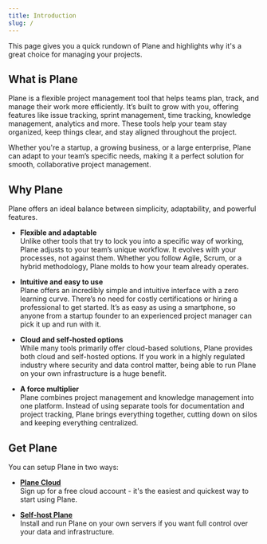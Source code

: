```yaml
---
title: Introduction
slug: /
---
```


This page gives you a quick rundown of Plane and highlights why it's a great choice for managing your projects.

## What is Plane
Plane is a flexible project management tool that helps teams plan, track, and manage their work more efficiently. It’s built to grow with you, offering features like issue tracking, sprint management, time tracking, knowledge management, analytics and more. These tools help your team stay organized, keep things clear, and stay aligned throughout the project.

Whether you're a startup, a growing business, or a large enterprise, Plane can adapt to your team’s specific needs, making it a perfect solution for smooth, collaborative project management.

## Why Plane
Plane offers an ideal balance between simplicity, adaptability, and powerful features.

- **Flexible and adaptable** <br/>
Unlike other tools that try to lock you into a specific way of working, Plane adjusts to your team’s unique workflow. It evolves with your processes, not against them. Whether you follow Agile, Scrum, or a hybrid methodology, Plane molds to how your team already operates.  

- **Intuitive and easy to use** <br/>
Plane offers an incredibly simple and intuitive interface with a zero learning curve. There’s no need for costly certifications or hiring a professional to get started. It’s as easy as using a smartphone, so anyone from a startup founder to an experienced project manager can pick it up and run with it.

- **Cloud and self-hosted options** <br/>
While many tools primarily offer cloud-based solutions, Plane provides both cloud and self-hosted options. If you work in a highly regulated industry where security and data control matter, being able to run Plane on your own infrastructure is a huge benefit.

- **A force multiplier** <br/>
Plane combines project management and knowledge management into one platform. Instead of using separate tools for documentation and project tracking, Plane brings everything together, cutting down on silos and keeping everything centralized.

## Get Plane

You can setup Plane in two ways:
- **[Plane Cloud](https://app.plane.so/sign-up)** <br/> 
  Sign up for a free cloud account - it's the easiest and quickest way to start using Plane.

- **[Self-host Plane](https://developers.plane.so/self-hosting/overview)** <br/> 
  Install and run Plane on your own servers if you want full control over your data and infrastructure.
